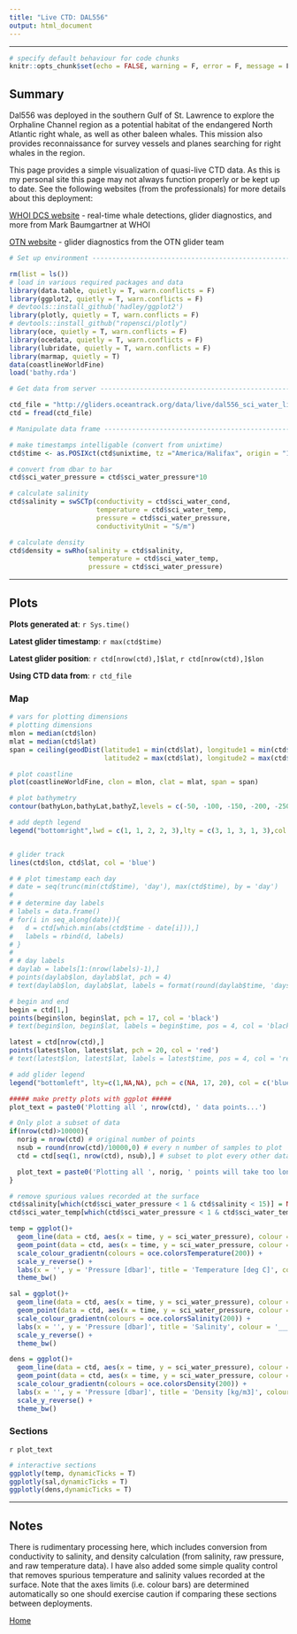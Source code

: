 ```yaml
---
title: "Live CTD: DAL556"
output: html_document
---
```

***
```r
# specify default behaviour for code chunks
knitr::opts_chunk$set(echo = FALSE, warning = F, error = F, message = F, fig.height = 5, fig.width = 7)
```

## Summary

Dal556 was deployed in the southern Gulf of St. Lawrence to explore the Orphaline Channel region as a potential habitat of the endangered North Atlantic right whale, as well as other baleen whales. This mission also provides reconnaissance for survey vessels and planes searching for right whales in the region. 

This page provides a simple visualization of quasi-live CTD data. As this is my personal site this page may not always function properly or be kept up to date. See the following websites (from the professionals) for more details about this deployment: 

[WHOI DCS website](http://dcs.whoi.edu/dal0617_dal556/dal0617_dal556.shtml) - real-time whale detections, glider diagnostics, and more from Mark Baumgartner at WHOI

[OTN website](http://gliders.oceantrack.org/deployments.php?mission_id=74>) - glider diagnostics from the OTN glider team

```r

# Set up environment ------------------------------------------------------

rm(list = ls())
# load in various required packages and data
library(data.table, quietly = T, warn.conflicts = F)
library(ggplot2, quietly = T, warn.conflicts = F)
# devtools::install_github('hadley/ggplot2')
library(plotly, quietly = T, warn.conflicts = F)
# devtools::install_github("ropensci/plotly")
library(oce, quietly = T, warn.conflicts = F)
library(ocedata, quietly = T, warn.conflicts = F)
library(lubridate, quietly = T, warn.conflicts = F)
library(marmap, quietly = T)
data(coastlineWorldFine)
load('bathy.rda')
```

```r
# Get data from server ----------------------------------------------------

ctd_file = "http://gliders.oceantrack.org/data/live/dal556_sci_water_live.csv"
ctd = fread(ctd_file)

# Manipulate data frame ---------------------------------------------------

# make timestamps intelligable (convert from unixtime)
ctd$time <- as.POSIXct(ctd$unixtime, tz ="America/Halifax", origin = "1970-01-01 00:00:00")

# convert from dbar to bar
ctd$sci_water_pressure = ctd$sci_water_pressure*10

# calculate salinity
ctd$salinity = swSCTp(conductivity = ctd$sci_water_cond, 
                      temperature = ctd$sci_water_temp,
                      pressure = ctd$sci_water_pressure,
                      conductivityUnit = "S/m")

# calculate density
ctd$density = swRho(salinity = ctd$salinity, 
                    temperature = ctd$sci_water_temp, 
                    pressure = ctd$sci_water_pressure)
```
***

## Plots

**Plots generated at**: `r Sys.time()`

**Latest glider timestamp**: `r max(ctd$time)`

**Latest glider position**: `r ctd[nrow(ctd),]$lat`, `r ctd[nrow(ctd),]$lon`

**Using CTD data from**: `r ctd_file`

### Map

```r

# vars for plotting dimensions
# plotting dimensions
mlon = median(ctd$lon)
mlat = median(ctd$lat)
span = ceiling(geodDist(latitude1 = min(ctd$lat), longitude1 = min(ctd$lon),
                        latitude2 = max(ctd$lat), longitude2 = max(ctd$lon)))*2

# plot coastline
plot(coastlineWorldFine, clon = mlon, clat = mlat, span = span)

# plot bathymetry
contour(bathyLon,bathyLat,bathyZ,levels = c(-50, -100, -150, -200, -250),lwd = c(1, 1, 2, 2, 3),lty = c(3, 1, 3, 1, 3),drawlabels = TRUE,add = TRUE,col = 'darkgray')

# add depth legend
legend("bottomright",lwd = c(1, 1, 2, 2, 3),lty = c(3, 1, 3, 1, 3),col = 'darkgray',seg.len = 3,cex = 0.7,title = "Depth [m]",legend = c("50", "100", "150", "200", "250"),bg= "white")


# glider track
lines(ctd$lon, ctd$lat, col = 'blue')

# # plot timestamp each day
# date = seq(trunc(min(ctd$time), 'day'), max(ctd$time), by = 'day')
# 
# # determine day labels
# labels = data.frame()
# for(i in seq_along(date)){
#   d = ctd[which.min(abs(ctd$time - date[i])),]
#   labels = rbind(d, labels)
# }
# 
# # day labels
# daylab = labels[1:(nrow(labels)-1),]
# points(daylab$lon, daylab$lat, pch = 4)
# text(daylab$lon, daylab$lat, labels = format(round(daylab$time, 'days'), '%d-%b'), pos = 4)

# begin and end
begin = ctd[1,]
points(begin$lon, begin$lat, pch = 17, col = 'black')
# text(begin$lon, begin$lat, labels = begin$time, pos = 4, col = 'black')

latest = ctd[nrow(ctd),]
points(latest$lon, latest$lat, pch = 20, col = 'red')
# text(latest$lon, latest$lat, labels = latest$time, pos = 4, col = 'red')

# add glider legend
legend("bottomleft", lty=c(1,NA,NA), pch = c(NA, 17, 20), col = c('blue', 'black', 'red'), c('Track', paste0('Start: ', begin$time), paste0('Latest: ', latest$time)), cex = 0.7, title = 'Glider:')
```

```r
##### make pretty plots with ggplot #####
plot_text = paste0('Plotting all ', nrow(ctd), ' data points...')

# Only plot a subset of data 
if(nrow(ctd)>10000){
  norig = nrow(ctd) # original number of points
  nsub = round(nrow(ctd)/10000,0) # every n number of samples to plot
  ctd = ctd[seq(1, nrow(ctd), nsub),] # subset to plot every other data point

  plot_text = paste0('Plotting all ', norig, ' points will take too long. Plotting every ', nsub, ' points instead...')
}

# remove spurious values recorded at the surface
ctd$salinity[which(ctd$sci_water_pressure < 1 & ctd$salinity < 15)] = NA
ctd$sci_water_temp[which(ctd$sci_water_pressure < 1 & ctd$sci_water_temp <= 0)] = NA

temp = ggplot()+
  geom_line(data = ctd, aes(x = time, y = sci_water_pressure), colour = 'grey', na.rm = TRUE)+
  geom_point(data = ctd, aes(x = time, y = sci_water_pressure, colour = sci_water_temp), na.rm = TRUE)+
  scale_colour_gradientn(colours = oce.colorsTemperature(200)) +
  scale_y_reverse() +
  labs(x = '', y = 'Pressure [dbar]', title = 'Temperature [deg C]', colour = '_______')+
  theme_bw()

sal = ggplot()+
  geom_line(data = ctd, aes(x = time, y = sci_water_pressure), colour = 'grey', na.rm = TRUE)+
  geom_point(data = ctd, aes(x = time, y = sci_water_pressure, colour = salinity), na.rm = TRUE)+
  scale_colour_gradientn(colours = oce.colorsSalinity(200)) +
  labs(x = '', y = 'Pressure [dbar]', title = 'Salinity', colour = '_______')+
  scale_y_reverse() +
  theme_bw()

dens = ggplot()+
  geom_line(data = ctd, aes(x = time, y = sci_water_pressure), colour = 'grey', na.rm = TRUE)+
  geom_point(data = ctd, aes(x = time, y = sci_water_pressure, colour = density), na.rm = TRUE)+
  scale_colour_gradientn(colours = oce.colorsDensity(200)) +
  labs(x = '', y = 'Pressure [dbar]', title = 'Density [kg/m3]', colour = '_______')+
  scale_y_reverse() +
  theme_bw()
```



### Sections
`r plot_text`

``` r
# interactive sections
ggplotly(temp, dynamicTicks = T)
ggplotly(sal,dynamicTicks = T)
ggplotly(dens,dynamicTicks = T)
```

***
## Notes

There is rudimentary processing here, which includes conversion from conductivity to salinity, and density calculation (from salinity, raw pressure, and raw temperature data). I have also added some simple quality control that removes spurious temperature and salinity values recorded at the surface. Note that the axes limits (i.e. colour bars) are determined automatically so one should exercise caution if comparing these sections between deployments.

[Home](http://hansenjohnson.org/)
